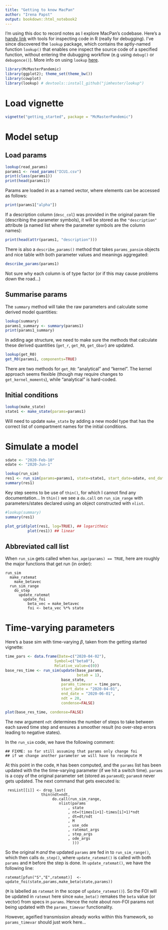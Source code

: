 ```yaml
---
title: "Getting to know MacPan"
author: "Irena Papst"
output: bookdown::html_notebook2
---
```


I'm using this doc to record notes as I explore MacPan's codebase. Here's a [handy link](https://jozef.io/r916-exploring-r-code-interactively/) with tools for inspecting code in R (really for debugging). I've since discovered the `lookup` package, which contains the aptly-named function `lookup()` that enables one inspect the source code of a specified function, without entering the dubugging workflow (e.g using `debug()` or `debugonce()`). More info on using `lookup` [here](https://blog.r-hub.io/2019/05/14/read-the-source/).

```r
library(McMasterPandemic)
library(ggplot2); theme_set(theme_bw())
library(cowplot)
library(lookup) # devtools::install_github("jimhester/lookup")
```

# Load vignette

```r
vignette("getting_started", package = "McMasterPandemic")
```

# Model setup

## Load params

```r
lookup(read_params)
params1 <- read_params("ICU1.csv")
print(class(params1))
print(head(params1))
```

Params are loaded in as a named vector, where elements can be accessed as follows:

```r
print(params1["alpha"])
```

If a description column (`desc_col`) was provided in the original param file (describing the parameter symbols), it will be stored as the `"description"` attribute (a named list where the parameter symbols are the column names):

```r
print(head(attr(params1, "description")))
```

There is also a `describe_params()` method that takes `params_pansim` objects and nice table with both parameter values and meanings aggregated:

```r
describe_params(params1)
```

Not sure why each column is of type factor (or if this may cause problems down the road...)

## Summarise params

The `summary` method will take the raw parameters and calculate some derived model quantities:

```r
lookup(summary)
params1_summary <- summary(params1)
print(params1_summary)
```

In adding age structure, we need to make sure the methods that calculate these derived quantities (`get_r`, `get_R0`, `get_Gbar`) are updated.

```r
lookup(get_R0)
get_R0(params1, components=TRUE)
```

There are two methods for `get_R0`: "analytical" and "kernel". The kernel  approach seems flexible (though may require changes to `get_kernel_moments`), while "analytical" is hard-coded. 

## Initial conditions

```r
lookup(make_state)
state1 <- make_state(params=params1)
```

Will need to update `make_state` by adding a new model type that has the correct list of compartment names for the initial conditions.

# Simulate a model 

```r
sdate <- "2020-Feb-10"
edate <- "2020-Jun-1"

lookup(run_sim)
res1 <- run_sim(params=params1, state=state1, start_date=sdate, end_date=edate)
summary(res1)
```

Key step seems to be use of `thin()`, for which I cannot find any documentation...
In `thin()` we see a `do.call` on `run_sim_range` with parameters/states declared using an object constructed with `nlist`.

```r
#lookup(summary)
summary(res1)
```

```r
plot_grid(plot(res1, log=TRUE), ## logarithmic 
          plot(res1)) ## linear
```

## Abbreviated call list

When `run_sim` gets called when `has_age(params) == TRUE`, here are roughly the major functions that get run (in order):

```
run_sim
  make_ratemat
    make_betavec
  run_sim_range
    do_step
      update_ratemat
        update_foi
          beta_vec = make_betavec
          foi <- beta_vec %*% state
```
# Time-varying parameters

Here's a base sim with time-varying $\beta$, taken from the getting started vignette:

```r
time_pars <- data.frame(Date=c("2020-04-02"),
                      Symbol=c("beta0"),
                      Relative_value=c(0))
base_res_time <- run_sim(update(base_params,
                                beta0 = 1),
                         base_state,
                         params_timevar = time_pars,
                         start_date = "2020-04-01",
                         end_date = "2020-06-01",
                         ndt = 20, 
                         condense=FALSE)

plot(base_res_time, condense=FALSE)
```

The new argument `ndt` determines the number of steps to take between each saved time step and ensures a smoother result (no over-step errors leading to negative states).

In the `run_sim` code, we have the following comment:

```
## FIXME: so far still assuming that params only change foi
## if we change another parameter we will have to recompute M
```

At this point in the code, `M` has been computed, and the `params` list has been updated with the the time-varying parameter (if we hit a switch time). `params` is a copy of the original parameter set (stored as `params0`); `params0` never gets updated. The next command that gets executed is:

```
 resList[[i]] <- drop_last(
                thin(ndt=ndt,
                     do.call(run_sim_range,
                        nlist(params
                            , state
                            , nt=(times[i+1]-times[i]+1)*ndt
                            , dt=dt/ndt
                            , M
                            , use_ode
                            , ratemat_args
                            , step_args
                            , ode_args
                              )))
```

So the original `M` *and* the updated `params` are fed in to `run_sim_range()`, which then calls `do_step()`, where `update_ratemat()` is called with both `params` and `M` before the step is done. In `update_ratemat()`, we have the following line:

```
ratemat[pfun("S","E",ratemat)]  <- update_foi(state,params,make_beta(state,params))
```

(`M` is labelled as `ratemat` in the scope of `update_ratemat()`). So the FOI will be updated in `ratemat` here since `make_beta()` remakes the `beta` value (or vector) from specs in `params`. Hence the note about non-FOI params not being updated with the `params_timevar` functionality.

However, ageified transmission already works within this framework, so `params_timevar` should just work here...
